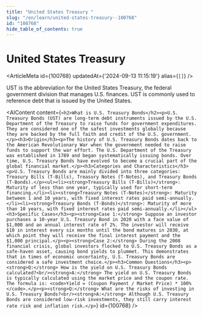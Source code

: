 ```yaml
---
title: "United States Treasury "
slug: "/en/learn/united-states-treasury--100768"
id: "100768"
hide_table_of_contents: true
---
```



# United States Treasury 

<ArticleMeta id={100768} updatedAt={'2024-09-13 11:15:19'} alias={`[]`} />
<div className='border-solid border-b border-t-0 my-4 border-[var(--ifm-color-gray-300)]' />

UST is the abbreviation for the United States Treasury, the federal government division that manages U.S. finances. UST is commonly used to reference debt that is issued by the United States.

<AIContent content={`<h2>What is U.S. Treasury Bonds</h2><p>U.S. Treasury Bonds (UST) are long-term debt instruments issued by the U.S. Department of the Treasury to raise funds for government expenditures. They are considered one of the safest investments globally because they are backed by the full faith and credit of the U.S. government.</p><h3>Origin</h3><p>The history of U.S. Treasury Bonds dates back to the American Revolutionary War when the government needed to raise funds to support the war effort. The U.S. Department of the Treasury was established in 1789 and began systematically issuing bonds. Over time, U.S. Treasury Bonds have evolved to become a crucial part of the global financial market.</p><h3>Categories and Characteristics</h3><p>U.S. Treasury Bonds are mainly divided into three categories: Treasury Bills (T-Bills), Treasury Notes (T-Notes), and Treasury Bonds (T-Bonds).</p><ul><li><strong>Treasury Bills (T-Bills)</strong>: Maturity of less than one year, typically used for short-term financing.</li><li><strong>Treasury Notes (T-Notes)</strong>: Maturity between 1 and 10 years, with fixed interest rates paid semi-annually.</li><li><strong>Treasury Bonds (T-Bonds)</strong>: Maturity of more than 10 years, with fixed interest rates paid semi-annually.</li></ul><h3>Specific Cases</h3><p><strong>Case 1:</strong> Suppose an investor purchases a 10-year U.S. Treasury Bond in 2020 with a face value of $1,000 and an annual interest rate of 2%. The investor will receive $10 in interest every six months until the bond matures in 2030, at which point they will receive the final interest payment and the $1,000 principal.</p><p><strong>Case 2:</strong> During the 2008 financial crisis, global investors flocked to U.S. Treasury Bonds as a safe-haven asset, causing bond yields to plummet. This demonstrates that in times of economic uncertainty, U.S. Treasury Bonds are considered a safe investment choice.</p><h3>Common Questions</h3><p><strong>Q:</strong> How is the yield on U.S. Treasury Bonds calculated?<br/><strong>A:</strong> The yield on U.S. Treasury Bonds is typically calculated using the market price and the coupon rate. The formula is: <code>Yield = (Coupon Payment / Market Price) * 100%</code>.</p><p><strong>Q:</strong> What are the risks of investing in U.S. Treasury Bonds?<br/><strong>A:</strong> Although U.S. Treasury Bonds are considered low-risk investments, they still carry interest rate risk and inflation risk.</p>`} id={100768} />
